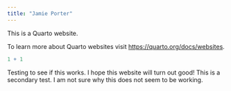 ```yaml
---
title: "Jamie Porter"
---
```


This is a Quarto website.

To learn more about Quarto websites visit <https://quarto.org/docs/websites>.

```r
1 + 1

```

Testing to see if this works. I hope this website will turn out good!
This is a secondary test. I am not sure why this does not seem to be working.
